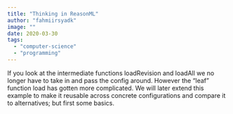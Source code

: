 ```yaml
---
title: "Thinking in ReasonML"
author: "fahmiirsyadk"
image: ""
date: 2020-03-30
tags:
  - "computer-science"
  - "programming"
---
```


If you look at the intermediate functions loadRevision and loadAll we no longer have to take in and pass the config around. However the “leaf” function load has gotten more complicated. We will later extend this example to make it reusable across concrete configurations and compare it to alternatives; but first some basics.